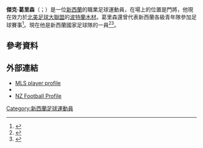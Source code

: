'''傑克·葛里森'''（{{lang-en|Jake Gleeson}}；{{bd|1990年|6月26日}}）是一位[[新西蘭|新西蘭]]的職業足球運動員，在場上的位置是門將，他現在效力於[[北美足球大聯盟|北美足球大聯盟]]的[[波特蘭木材|波特蘭木材]]。葛里森還曾代表新西蘭各級青年隊參加足球賽事<ref>{{cite web|title=Timbers U23s Add Jake Gleeson|url=http://www.uslsoccer.com/home/425793.html|publisher=United Soccer Leagues|accessdate=17 February 2011|deadurl=yes|archiveurl=https://web.archive.org/web/20121010034834/http://www.uslsoccer.com/home/425793.html|archivedate=2012年10月10日}}</ref>。現在他是新西蘭國家足球隊的一員<ref name="Stuff.co.nz_5103072">{{cite news |url=http://www.stuff.co.nz/sport/football/5103072/Socceroos-cruise-past-All-Whites-in-Adelaide |title=Socceroos cruise past All Whites in Adelaide |author=Smith, Tony |date=6 June 2011 |work=[[Stuff.co.nz|Stuff.co.nz]] |accessdate=6 October 2011 |archive-date=2018-08-10 |archive-url=https://web.archive.org/web/20180810213025/http://www.stuff.co.nz/sport/football/5103072/Socceroos-cruise-past-All-Whites-in-Adelaide |dead-url=no }}</ref><ref name="Gleeson Called Up By New Zealand">{{cite web|title=Gleeson Called Up By New Zealand|url=http://uslpro.uslsoccer.com/home/842545.html|publisher=USL Pro|accessdate=18 October 2014|deadurl=yes|archiveurl=https://web.archive.org/web/20141024133118/http://uslpro.uslsoccer.com/home/842545.html|archivedate=2014年10月24日}}</ref>。
==參考資料==
{{reflist}}
==外部連結==
*[http://www.mlssoccer.com/players/jake-gleeson MLS player profile] {{Wayback|url=http://www.mlssoccer.com/players/jake-gleeson |date=20121025070049 }}
*{{NFT player|pid=43479}}
*[https://web.archive.org/web/20120612230458/http://www.nzfootball.co.nz/index.php?id=1127 NZ Football Profile]

{{DEFAULTSORT: Gleeson, Jake}}
[[Category:新西蘭足球運動員|Category:新西蘭足球運動員]]